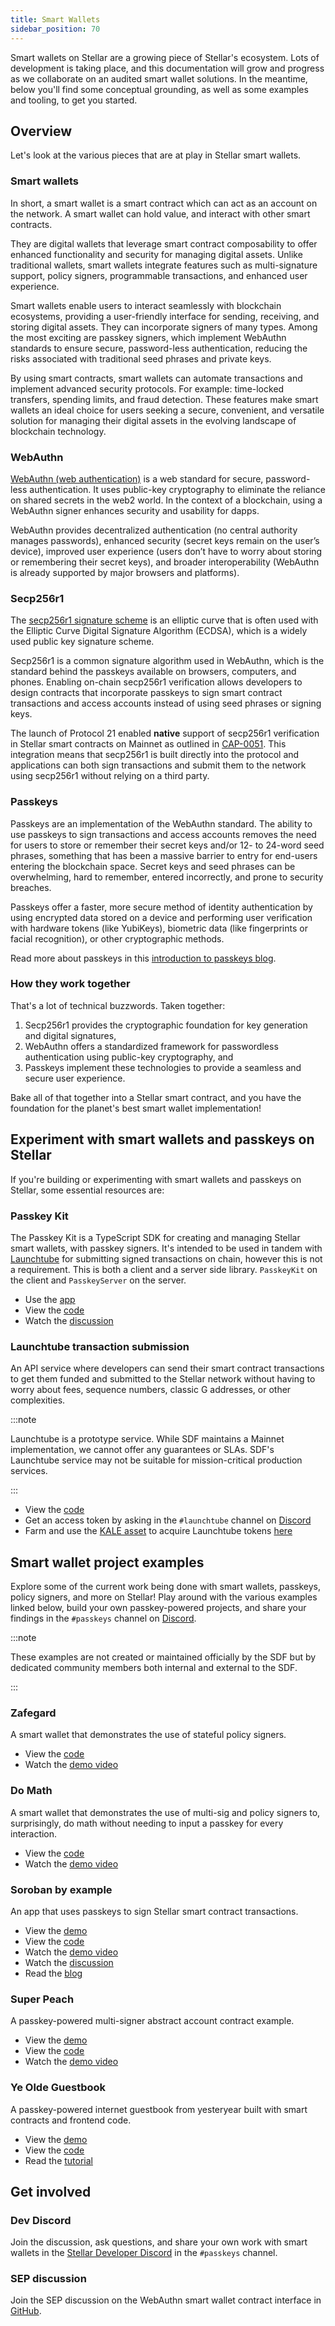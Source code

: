 ```yaml
---
title: Smart Wallets
sidebar_position: 70
---
```


Smart wallets on Stellar are a growing piece of Stellar's ecosystem. Lots of development is taking place, and this documentation will grow and progress as we collaborate on an audited smart wallet solutions. In the meantime, below you'll find some conceptual grounding, as well as some examples and tooling, to get you started.

## Overview

Let's look at the various pieces that are at play in Stellar smart wallets.

### Smart wallets

In short, a smart wallet is a smart contract which can act as an account on the network. A smart wallet can hold value, and interact with other smart contracts.

They are digital wallets that leverage smart contract composability to offer enhanced functionality and security for managing digital assets. Unlike traditional wallets, smart wallets integrate features such as multi-signature support, policy signers, programmable transactions, and enhanced user experience.

Smart wallets enable users to interact seamlessly with blockchain ecosystems, providing a user-friendly interface for sending, receiving, and storing digital assets. They can incorporate signers of many types. Among the most exciting are passkey signers, which implement WebAuthn standards to ensure secure, password-less authentication, reducing the risks associated with traditional seed phrases and private keys.

By using smart contracts, smart wallets can automate transactions and implement advanced security protocols. For example: time-locked transfers, spending limits, and fraud detection. These features make smart wallets an ideal choice for users seeking a secure, convenient, and versatile solution for managing their digital assets in the evolving landscape of blockchain technology.

### WebAuthn

[WebAuthn (web authentication)](https://www.okta.com/blog/2019/03/what-is-webauthn/) is a web standard for secure, password-less authentication. It uses public-key cryptography to eliminate the reliance on shared secrets in the web2 world. In the context of a blockchain, using a WebAuthn signer enhances security and usability for dapps.

WebAuthn provides decentralized authentication (no central authority manages passwords), enhanced security (secret keys remain on the user’s device), improved user experience (users don’t have to worry about storing or remembering their secret keys), and broader interoperability (WebAuthn is already supported by major browsers and platforms).

### Secp256r1

The [secp256r1 signature scheme](https://wiki.hyperledger.org/display/BESU/SECP256R1+Support) is an elliptic curve that is often used with the Elliptic Curve Digital Signature Algorithm (ECDSA), which is a widely used public key signature scheme.

Secp256r1 is a common signature algorithm used in WebAuthn, which is the standard behind the passkeys available on browsers, computers, and phones. Enabling on-chain secp256r1 verification allows developers to design contracts that incorporate passkeys to sign smart contract transactions and access accounts instead of using seed phrases or signing keys.

The launch of Protocol 21 enabled **native** support of secp256r1 verification in Stellar smart contracts on Mainnet as outlined in [CAP-0051](https://github.com/stellar/stellar-protocol/blob/master/core/cap-0051.md). This integration means that secp256r1 is built directly into the protocol and applications can both sign transactions and submit them to the network using secp256r1 without relying on a third party.

### Passkeys

Passkeys are an implementation of the WebAuthn standard. The ability to use passkeys to sign transactions and access accounts removes the need for users to store or remember their secret keys and/or 12- to 24-word seed phrases, something that has been a massive barrier to entry for end-users entering the blockchain space. Secret keys and seed phrases can be overwhelming, hard to remember, entered incorrectly, and prone to security breaches.

Passkeys offer a faster, more secure method of identity authentication by using encrypted data stored on a device and performing user verification with hardware tokens (like YubiKeys), biometric data (like fingerprints or facial recognition), or other cryptographic methods.

Read more about passkeys in this [introduction to passkeys blog](https://stellar.org/blog/developers/passkeys-a-light-introduction-to-improving-blockchain-s-ux).

### How they work together

That's a lot of technical buzzwords. Taken together:

1. Secp256r1 provides the cryptographic foundation for key generation and digital signatures,
2. WebAuthn offers a standardized framework for passwordless authentication using public-key cryptography, and
3. Passkeys implement these technologies to provide a seamless and secure user experience.

Bake all of that together into a Stellar smart contract, and you have the foundation for the planet's best smart wallet implementation!

## Experiment with smart wallets and passkeys on Stellar

If you're building or experimenting with smart wallets and passkeys on Stellar, some essential resources are:

### Passkey Kit

The Passkey Kit is a TypeScript SDK for creating and managing Stellar smart wallets, with passkey signers. It's intended to be used in tandem with [Launchtube](#launchtube-transaction-submission-) for submitting signed transactions on chain, however this is not a requirement. This is both a client and a server side library. `PasskeyKit` on the client and `PasskeyServer` on the server.

- Use the [app](https://passkey-kit-demo.pages.dev/)
- View the [code](https://github.com/kalepail/passkey-kit)
- Watch the [discussion](https://developers.stellar.org/meetings/2024/06/13)

### Launchtube transaction submission

An API service where developers can send their smart contract transactions to get them funded and submitted to the Stellar network without having to worry about fees, sequence numbers, classic G addresses, or other complexities.

:::note

Launchtube is a prototype service. While SDF maintains a Mainnet implementation, we cannot offer any guarantees or SLAs. SDF's Launchtube service may not be suitable for mission-critical production services.

:::

- View the [code](https://github.com/stellar/launchtube)
- Get an access token by asking in the `#launchtube` channel on [Discord](https://discord.gg/stellardev)
- Farm and use the [KALE asset](https://github.com/kalepail/KALE-sc) to acquire Launchtube tokens [here](https://kalefarm.xyz/launchtube/)

## Smart wallet project examples

Explore some of the current work being done with smart wallets, passkeys, policy signers, and more on Stellar! Play around with the various examples linked below, build your own passkey-powered projects, and share your findings in the `#passkeys` channel on [Discord](https://discord.gg/stellardev).

:::note

These examples are not created or maintained officially by the SDF but by dedicated community members both internal and external to the SDF.

:::

### Zafegard

A smart wallet that demonstrates the use of stateful policy signers.

- View the [code](https://github.com/kalepail/zafegard)
- Watch the [demo video](https://www.youtube.com/watch?v=I4i6sL-pHrs)

### Do Math

A smart wallet that demonstrates the use of multi-sig and policy signers to, surprisingly, do math without needing to input a passkey for every interaction.

- View the [code](https://github.com/kalepail/do-math)
- Watch the [demo video](https://www.youtube.com/watch?v=lwvE6pEBmXw)

### Soroban by example

An app that uses passkeys to sign Stellar smart contract transactions.

- View the [demo](https://passkey.sorobanbyexample.org/)
- View the [code](https://github.com/kalepail/soroban-passkey)
- Watch the [demo video](https://www.youtube.com/watch?v=y38_O4oIvbY)
- Watch the [discussion](https://developers.stellar.org/meetings/2024/05/09)
- Read the [blog](https://kalepail.com/blockchain/the-passkey-powered-future-of-web3)

### Super Peach

A passkey-powered multi-signer abstract account contract example.

- View the [demo](https://superpeach.xyz/)
- View the [code](https://github.com/kalepail/superpeach)
- Watch the [demo video](https://youtu.be/0Agiwso2OMc?si=CHD9U8s-YLyqbXUJ)

### Ye Olde Guestbook

A passkey-powered internet guestbook from yesteryear built with smart contracts and frontend code.

- View the [demo](https://ye-olde-guestbook.vercel.app)
- View the [code](https://github.com/ElliotFriend/ye-olde-guestbook)
- Read the [tutorial](./guestbook/README.mdx)

## Get involved

### Dev Discord

Join the discussion, ask questions, and share your own work with smart wallets in the [Stellar Developer Discord](https://discord.gg/stellardev) in the `#passkeys` channel.

### SEP discussion

Join the SEP discussion on the WebAuthn smart wallet contract interface in [GitHub](https://github.com/stellar/stellar-protocol/discussions/1499).
